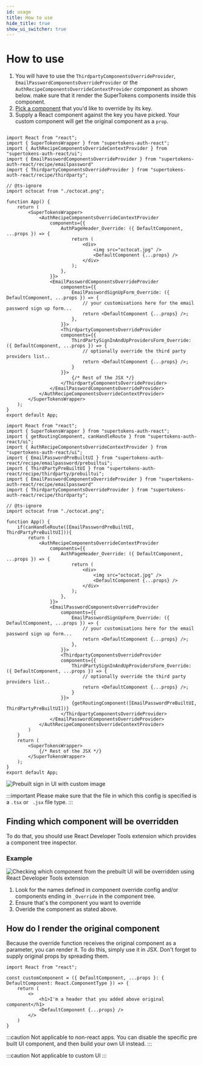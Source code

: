 ```yaml
---
id: usage
title: How to use
hide_title: true
show_ui_switcher: true
---
```



# How to use

<PreBuiltOrCustomUISwitcher>
<PreBuiltUIContent>

<FrontendPreBuiltUITabs>
<TabItem value="reactjs">

1. You will have to use the `ThirdpartyComponentsOverrideProvider`, `EmailPasswordComponentsOverrideProvider` or the `AuthRecipeComponentsOverrideContextProvider` component as shown below. make sure that it render the SuperTokens components inside this component.
2. [Pick a component](#finding-which-component-will-be-overridden) that you'd like to override by its key.
3. Supply a React component against the key you have picked. Your custom component will get the original component as a `prop`.


<Question
    question="Do you use react-router-dom?">
<Answer title="Yes">

```tsx

import React from "react";
import { SuperTokensWrapper } from "supertokens-auth-react";
import { AuthRecipeComponentsOverrideContextProvider } from "supertokens-auth-react/ui";
import { EmailPasswordComponentsOverrideProvider } from "supertokens-auth-react/recipe/emailpassword"
import { ThirdpartyComponentsOverrideProvider } from "supertokens-auth-react/recipe/thirdparty";

// @ts-ignore
import octocat from "./octocat.png";

function App() {
    return (
        <SuperTokensWrapper>
            <AuthRecipeComponentsOverrideContextProvider
                components={{
                    AuthPageHeader_Override: ({ DefaultComponent, ...props }) => {
                        return (
                            <div>
                                <img src="octocat.jpg" />
                                <DefaultComponent {...props} />
                            </div>
                        );
                    },
                }}>
                <EmailPasswordComponentsOverrideProvider
                    components={{
                        EmailPasswordSignUpForm_Override: ({ DefaultComponent, ...props }) => {
                            // your customisations here for the email password sign up form...
                            return <DefaultComponent {...props} />;
                        },
                    }}>
                    <ThirdpartyComponentsOverrideProvider
                    components={{
                        ThirdPartySignInAndUpProvidersForm_Override: ({ DefaultComponent, ...props }) => {
                            // optionally override the third party providers list..
                            return <DefaultComponent {...props} />;
                        }
                    }}>
                        {/* Rest of the JSX */}
                    </ThirdpartyComponentsOverrideProvider>
                </EmailPasswordComponentsOverrideProvider>
            </AuthRecipeComponentsOverrideContextProvider>
        </SuperTokensWrapper>
    );
}
export default App;
```
</Answer>

<Answer title="No">

```tsx
import React from "react";
import { SuperTokensWrapper } from "supertokens-auth-react";
import { getRoutingComponent, canHandleRoute } from "supertokens-auth-react/ui";
import { AuthRecipeComponentsOverrideContextProvider } from "supertokens-auth-react/ui";
import { EmailPasswordPreBuiltUI } from "supertokens-auth-react/recipe/emailpassword/prebuiltui";
import { ThirdPartyPreBuiltUI } from "supertokens-auth-react/recipe/thirdparty/prebuiltui";
import { EmailPasswordComponentsOverrideProvider } from "supertokens-auth-react/recipe/emailpassword"
import { ThirdpartyComponentsOverrideProvider } from "supertokens-auth-react/recipe/thirdparty";

// @ts-ignore
import octocat from "./octocat.png";

function App() {
    if(canHandleRoute([EmailPasswordPreBuiltUI, ThirdPartyPreBuiltUI])){
        return (
            <AuthRecipeComponentsOverrideContextProvider
                components={{
                    AuthPageHeader_Override: ({ DefaultComponent, ...props }) => {
                        return (
                            <div>
                                <img src="octocat.jpg" />
                                <DefaultComponent {...props} />
                            </div>
                        );
                    },
                }}>
                <EmailPasswordComponentsOverrideProvider
                    components={{
                        EmailPasswordSignUpForm_Override: ({ DefaultComponent, ...props }) => {
                            // your customisations here for the email password sign up form...
                            return <DefaultComponent {...props} />;
                        },
                    }}>
                    <ThirdpartyComponentsOverrideProvider
                    components={{
                        ThirdPartySignInAndUpProvidersForm_Override: ({ DefaultComponent, ...props }) => {
                            // optionally override the third party providers list..
                            return <DefaultComponent {...props} />;
                        }
                    }}>
                        {getRoutingComponent([EmailPasswordPreBuiltUI, ThirdPartyPreBuiltUI])}
                    </ThirdpartyComponentsOverrideProvider>
                </EmailPasswordComponentsOverrideProvider>
            </AuthRecipeComponentsOverrideContextProvider>
        )
    }
    return (
        <SuperTokensWrapper>
            {/* Rest of the JSX */}
        </SuperTokensWrapper>
    );
}
export default App;
```

</Answer>

</Question>


<img alt="Prebuilt sign in UI with custom image" src="/img/thirdpartyemailpassword/react-override-octocat.png" />

:::important
Please make sure that the file in which this config is specified is a `.tsx` or ` .jsx` file type.
:::

## Finding which component will be overridden
To do that, you should use React Developer Tools extension which provides a component tree inspector.

### Example
<img alt="Checking which component from the prebuilt UI will be overridden using React Developer Tools extension" src="/img/thirdpartyemailpassword/override/find-component.png" />

1. Look for the names defined in component override config and/or components ending in `_Override` in the component tree.
2. Ensure that's the component you want to override
3. Overide the component as stated above.

## How do I render the original component
Because the override function receives the original component as a parameter,
you can render it. To do this, simply use it in JSX. Don't forget to supply original props
by spreading them.

```tsx
import React from "react";

const customComponent = ({ DefaultComponent, ...props }: { DefaultComponent: React.ComponentType }) => {
    return (
        <>
            <h1>I'm a header that you added above original component</h1>
            <DefaultComponent {...props} />
        </>
    )
}
```

</TabItem>
<TabItem value="angular">

:::caution
Not applicable to non-react apps. You can disable the specific pre built UI component, and then build your own UI instead. 
:::

</TabItem>
</FrontendPreBuiltUITabs>

</PreBuiltUIContent>
<CustomUIContent>

:::caution
Not applicable to custom UI
:::

</CustomUIContent>
</PreBuiltOrCustomUISwitcher>